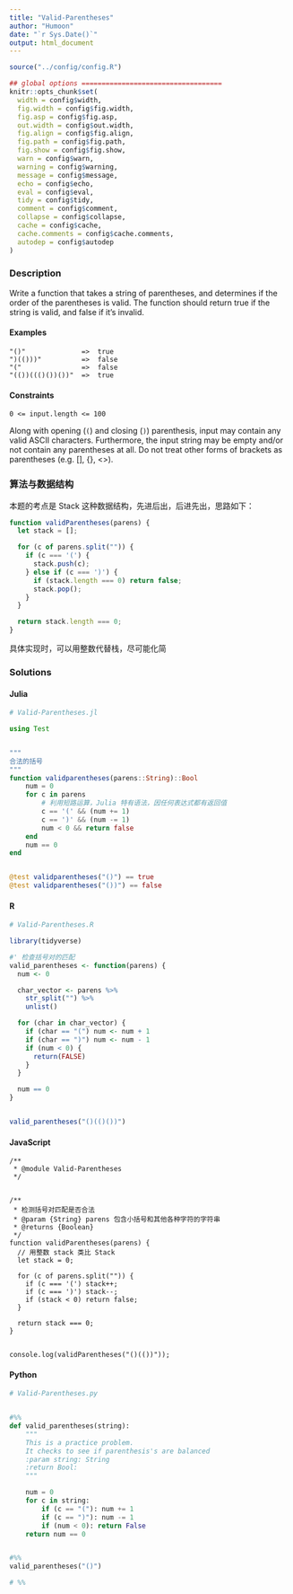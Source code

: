```yaml
---
title: "Valid-Parentheses"
author: "Humoon"
date: "`r Sys.Date()`"
output: html_document
---
```



```r
source("../config/config.R")

## global options ===================================
knitr::opts_chunk$set(
  width = config$width,
  fig.width = config$fig.width,
  fig.asp = config$fig.asp,
  out.width = config$out.width,
  fig.align = config$fig.align,
  fig.path = config$fig.path,
  fig.show = config$fig.show,
  warn = config$warn,
  warning = config$warning,
  message = config$message,
  echo = config$echo,
  eval = config$eval,
  tidy = config$tidy,
  comment = config$comment,
  collapse = config$collapse,
  cache = config$cache,
  cache.comments = config$cache.comments,
  autodep = config$autodep
)
```

### Description

Write a function that takes a string of parentheses, and determines if the order of the parentheses is valid. The function should return true if the string is valid, and false if it's invalid.


#### Examples

```
"()"              =>  true
")(()))"          =>  false
"("               =>  false
"(())((()())())"  =>  true
```

#### Constraints

`0 <= input.length <= 100`

Along with opening (`(`) and closing (`)`) parenthesis, input may contain any valid ASCII characters. Furthermore, the input string may be empty and/or not contain any parentheses at all. Do not treat other forms of brackets as parentheses (e.g. [], {}, <>).

### 算法与数据结构

本题的考点是 Stack 这种数据结构，先进后出，后进先出，思路如下：

```js
function validParentheses(parens) {
  let stack = [];

  for (c of parens.split("")) {
    if (c === '(') {
      stack.push(c);
    } else if (c === ')') {
      if (stack.length === 0) return false;
      stack.pop();
    }
  }

  return stack.length === 0;
}
```

具体实现时，可以用整数代替栈，尽可能化简

### Solutions


#### Julia

```julia
# Valid-Parentheses.jl

using Test


"""
合法的括号
"""
function validparentheses(parens::String)::Bool
    num = 0
    for c in parens
        # 利用短路运算，Julia 特有语法，因任何表达式都有返回值
        c == '(' && (num += 1)
        c == ')' && (num -= 1)
        num < 0 && return false
    end
    num == 0
end


@test validparentheses("()") == true
@test validparentheses("())") == false
```

#### R

```r
# Valid-Parentheses.R

library(tidyverse)

#' 检查括号对的匹配
valid_parentheses <- function(parens) {
  num <- 0

  char_vector <- parens %>%
    str_split("") %>%
    unlist()

  for (char in char_vector) {
    if (char == "(") num <- num + 1
    if (char == ")") num <- num - 1
    if (num < 0) {
      return(FALSE)
    }
  }

  num == 0
}


valid_parentheses("()(()())")
```

#### JavaScript

```node
/**
 * @module Valid-Parentheses
 */


/**
 * 检测括号对匹配是否合法
 * @param {String} parens 包含小括号和其他各种字符的字符串
 * @returns {Boolean}
 */
function validParentheses(parens) {
  // 用整数 stack 类比 Stack 
  let stack = 0;

  for (c of parens.split("")) {
    if (c === '(') stack++;
    if (c === ')') stack--;
    if (stack < 0) return false;
  }

  return stack === 0;
}


console.log(validParentheses("()(())"));
```

#### Python

```python
# Valid-Parentheses.py


#%%
def valid_parentheses(string):
    """
    This is a practice problem.
    It checks to see if parenthesis's are balanced
    :param string: String
    :return Bool:
    """

    num = 0
    for c in string:
        if (c == "("): num += 1
        if (c == ")"): num -= 1
        if (num < 0): return False
    return num == 0


#%%
valid_parentheses("()")

# %%

```
